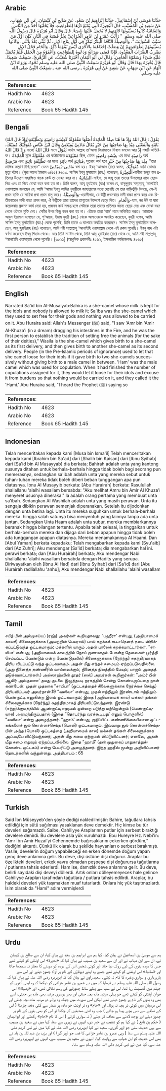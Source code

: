 ## Arabic


<div dir="rtl" lang="ar" style={{fontSize:'larger',backgroundColor:'#f8f9fa',padding:20}}>
حَدَّثَنَا مُوسَى بْنُ إِسْمَاعِيلَ، حَدَّثَنَا إِبْرَاهِيمُ بْنُ سَعْدٍ، عَنْ صَالِحِ بْنِ كَيْسَانَ، عَنِ ابْنِ شِهَابٍ، عَنْ سَعِيدِ بْنِ الْمُسَيَّبِ، قَالَ الْبَحِيرَةُ الَّتِي يُمْنَعُ دَرُّهَا لِلطَّوَاغِيتِ فَلاَ يَحْلُبُهَا أَحَدٌ مِنَ النَّاسِ‏.‏ وَالسَّائِبَةُ كَانُوا يُسَيِّبُونَهَا لآلِهَتِهِمْ لاَ يُحْمَلُ عَلَيْهَا شَىْءٌ‏.‏ قَالَ وَقَالَ أَبُو هُرَيْرَةَ قَالَ رَسُولُ اللَّهِ صلى الله عليه وسلم ‏ "‏ رَأَيْتُ عَمْرَو بْنَ عَامِرٍ الْخُزَاعِيَّ يَجُرُّ قُصْبَهُ فِي النَّارِ، كَانَ أَوَّلَ مَنْ سَيَّبَ السَّوَائِبَ ‏"‏‏.‏ وَالْوَصِيلَةُ النَّاقَةُ الْبِكْرُ تُبَكِّرُ فِي أَوَّلِ نِتَاجِ الإِبِلِ، ثُمَّ تُثَنِّي بَعْدُ بِأُنْثَى‏.‏ وَكَانُوا يُسَيِّبُونَهُمْ لِطَوَاغِيتِهِمْ إِنْ وَصَلَتْ إِحْدَاهُمَا بِالأُخْرَى لَيْسَ بَيْنَهُمَا ذَكَرٌ‏.‏ وَالْحَامِ فَحْلُ الإِبِلِ يَضْرِبُ الضِّرَابَ الْمَعْدُودَ، فَإِذَا قَضَى ضِرَابَهُ وَدَعُوهُ لِلطَّوَاغِيتِ وَأَعْفَوْهُ مِنَ الْحَمْلِ فَلَمْ يُحْمَلْ عَلَيْهِ شَىْءٌ وَسَمَّوْهُ الْحَامِيَ‏.‏ وَقَالَ لي أَبُو الْيَمَانِ أَخْبَرَنَا شُعَيْبٌ، عَنِ الزُّهْرِيِّ، سَمِعْتُ سَعِيدًا، قَالَ يُخْبِرُهُ بِهَذَا قَالَ وَقَالَ أَبُو هُرَيْرَةَ سَمِعْتُ النَّبِيَّ صلى الله عليه وسلم نَحْوَهُ‏.‏ وَرَوَاهُ ابْنُ الْهَادِ عَنِ ابْنِ شِهَابٍ عَنْ سَعِيدٍ عَنْ أَبِي هُرَيْرَةَ ـ رضى الله عنه ـ سَمِعْتُ النَّبِيَّ صلى الله عليه وسلم‏.‏
</div>
<div style={{backgroundColor:'#f8f9fa',padding:20, marginBottom: 10}}><table> <thead> <tr> <th>References:</th> <th></th> </tr> </thead> <tbody><tr><td>Hadith No</td><td>4623</td></tr><tr><td>Arabic No</td><td>4623</td></tr><tr><td>Reference</td><td>Book 65 Hadith 145</td></tr></tbody></table></div>

## Bengali


<div dir="ltr" lang="bn" style={{fontSize:'larger',backgroundColor:'#f8f9fa',padding:20}}>
(وَإِذْ قَالَ اللهُ)يَقُوْلُ : قَالَ اللهُ وَإِذْ هَا هُنَا صِلَةٌ الْمَائِدَةُ أَصْلُهَا مَفْعُوْلَةٌ كَعِيْشَةٍ رَاضِيَةٍ وَتَطْلِيْقَةٍ بَائِنَةٍ وَالْمَعْنَى مِيْدَ بِهَا صَاحِبُهَا مِنْ خَيْرٍ يُقَالُ مَادَنِيْ يَمِيْدُنِيْ وَقَالَ ابْنُ عَبَّاسٍ مُتَوَفِّيْكَ مُمِيْتُكَ. وَإِذْ قَالَ اللهُ বাক্যে قَالَ اللهُ মানে يَقُوْلُ অর্থাৎ আল্লাহ তা‘আলা কিয়ামতের দিবসে বলবেন আর إِذْ শব্দটি অতিরিক্ত। الْمَائِدَةُ মূলে مَفْعُوْلَةٌ এর কাঠামোতে مَمْيُوْدَة ছিল, যেমন عِيْشَةٍ رَاضِيَةٍ এর মধ্যে رَاضِيَةٍ অর্থ مَرْضِيَةٌٍ এবং تَطْلِيْقَةٍ بَائِنَةٍ এর মধ্যে بَائِنَةٍ অর্থ مُبَائِنَةٍ, সুতরাং অর্থ হবে مِيْدَ بِهَا صَاحِبُهَا مِنْ خَيْرٍ ‘‘তার মালিক কল্যাণ বিছিয়েছেন’’ যেমন مَادَنِي-يَمِيْدُنِيْ বলা হয়। ইবনু ‘আব্বাস (রাঃ) বলেন, مُتَوَفِّيْكَ আমি তোমার মৃত্যু ঘটাব। (সূরা আলে ইমরান ৩/৫৫) ৪৬২৩. সা‘ঈদ ইবনু মুসায়্যাব (রহ.) বলেছেন, الْبَحِيْرَةُ-বাহীরা জন্তুর স্তন প্রতিমার উদ্দেশে সংরক্ষিত থাকে কেউ তা দোহন করে না। السَّائِبَةُ-সাইবা, যে জন্তু তারা তাদের উপাস্যের নামে ছেড়ে দিত এবং তা দিয়ে বোঝা বহন করা হত না। তিনি বলেন, আবূ হুরাইরাহ (রাঃ) বলেন যে, রাসূলুল্লাহ সাল্লাল্লাহু ‘আলাইহি ওয়াসাল্লাম বলেছেন যে, আমি ‘আমর ইবনু আমির খুযায়ীকে জাহান্নামের মধ্যে দেখেছি সে তার নাড়িভুঁড়ি টানছে, সে-ই প্রথম ব্যক্তি যে সায়িবা প্রথা প্রথম চালু করে। وَالْوَصِيْلَةُ-ওয়াসীলাহ্, যে উষ্ট্রী প্রথমবারে মাদী বাচ্চা প্রসব করে এবং দ্বিতীয়বারেও মাদী বাচ্চা প্রসব করে, ঐ উষ্ট্রীকে তারা তাদের তাগূতের উদ্দেশে ছেড়ে দিত। وَالْحَامِ-হাম, নর উট যা দ্বারা কয়েকবার প্রজনন কার্য নেয়া হয়, প্রজনন কার্য সমাপ্ত হলে সেটাকে তারা তাদের প্রতিমার জন্যে ছেড়ে দেয় এবং বোঝা বহন থেকে ওটাকে মুক্তি দেয়। সেটির উপর কিছু বহন করা হয় না। এটাকে তারা ‘হাম’ নামে অভিহিত করত। আমাকে আবুল ইয়ামান বলেছেন যে, শু‘আয়ব, ইমাম যুহরী (রহ.) থেকে আমাদেরকে অবহিত করেছেন, যুহরী বলেন, আমি সা‘ঈদ ইবনু মুসাইয়্যিব (রহ.) থেকে শুনেছি, তিনি তাকে এ ব্যাপারে অবহিত করেছেন। সা‘ঈদ ইবনু মুসাইয়্যিব বলেছেন, আবূ হুরাইরাহ (রাঃ) বলেছেন, আমি নবী সাল্লাল্লাহু ‘আলাইহি ওয়াসাল্লাম থেকে এই রকম শুনেছি। ইবনু হাদ এটা বর্ণনা করেছেন ইবনু শিহাব থেকে। আর তিনি সা‘ঈদ থেকে, তিনি আবূ হুরাইরাহ (রাঃ) থেকে যে, আমি নবী সাল্লাল্লাহু ‘আলাইহি ওয়াসাল্লাম থেকে শুনেছি। [৩৫২১] (আধুনিক প্রকাশনীঃ ৪২৬২, ইসলামিক ফাউন্ডেশনঃ ৪২৬৫)
</div>
<div style={{backgroundColor:'#f8f9fa',padding:20, marginBottom: 10}}><table> <thead> <tr> <th>References:</th> <th></th> </tr> </thead> <tbody><tr><td>Hadith No</td><td>4623</td></tr><tr><td>Arabic No</td><td>4623</td></tr><tr><td>Reference</td><td>Book 65 Hadith 145</td></tr></tbody></table></div>

## English


<div dir="ltr" lang="en" style={{fontSize:'larger',backgroundColor:'#f8f9fa',padding:20}}>
Narrated Sa'id bin Al-Musaiyab:Bahira is a she-camel whose milk is kept for the idols and nobody is allowed to milk it; Sa'iba was the she-camel which they used to set free for their gods and nothing was allowed to be carried on it. Abu Huraira said: Allah's Messenger (ﷺ) said, "I saw 'Amr bin 'Amir Al-Khuza'i (in a dream) dragging his intestines in the Fire, and he was the first person to establish the tradition of setting free the animals (for the sake of their deities)," Wasila is the she-camel which gives birth to a she-camel as its first delivery, and then gives birth to another she-camel as its second delivery. People (in the Pre-lslamic periods of ignorance) used to let that she camel loose for their idols if it gave birth to two she-camels successively without giving birth to a male camel in between. 'Ham' was the male camel which was used for copulation. When it had finished the number of copulations assigned for it, they would let it loose for their idols and excuse it from burdens so that nothing would be carried on it, and they called it the 'Hami.' Abu Huraira said, "I heard the Prophet (ﷺ) saying so
</div>
<div style={{backgroundColor:'#f8f9fa',padding:20, marginBottom: 10}}><table> <thead> <tr> <th>References:</th> <th></th> </tr> </thead> <tbody><tr><td>Hadith No</td><td>4623</td></tr><tr><td>Arabic No</td><td>4623</td></tr><tr><td>Reference</td><td>Book 65 Hadith 145</td></tr></tbody></table></div>

## Indonesian


<div dir="ltr" lang="id" style={{fontSize:'larger',backgroundColor:'#f8f9fa',padding:20}}>
Telah menceritakan kepada kami [Musa bin Isma'il] Telah menceritakan kepada kami [Ibrahim bin Sa'ad] dari [Shalih bin Kaisan] dari [Ibnu Syihab] dari [Sa'id bin Al Musayyab] dia berkata; Bahirah adalah unta yang kantong susunya ditahan untuk berhala-berhala hingga tidak boleh bagi seorang pun memerasnya, sedangkan sa'ibah adalah unta yang mereka sebut untuk tuhan-tuhan mereka tidak boleh diberi beban tunggangan apa pun diatasnya. Ibnu Al Musayyib berkata: [Abu Hurairah] berkata: Rasulullah shallallahu 'alaihi wasallam bersabda: "Aku melihat Amru bin Amir Al Khuza'i menyeret ususnya dineraka." Ia adalah orang pertama yang membuat unta sa'ibah. Sedangkan Al Washilah adalah unta yang masih perawan. Unta itu sengaja dibikin perawan semenjak diperanakan. Setelah itu dijodohkan dengan unta betina lagi. Unta itu mereka suguhkan untuk berhala-berhala mereka. hingga salah satunya bisa menyentuh yang lainnya tanpa ada unta jantan. Sedangkan Unta Haam adalah unta subur, mereka membiarkannya beranak hingga bilangan tertentu. Apabila telah selesai, ia tinggalkan untuk berhala-berhala mereka dan dijaga dari beban apapun hingga tidak boleh ada tunggangan apapun diatasnya. Mereka menamakannya Al Haami. Dan [Abul Yaman] berkata kepadaku; Telah mengabarkan kepada kami [Syu'aib] dari [Az Zuhri]; Aku mendengar [Sa'id] berkata; dia mengabarkan hal ini. perawi berkata; dan [Abu Hurairah] berkata; Aku mendengar Nabi shallallahu 'alaihi wasallam bersabda dengan Hadits yang serupa. Diriwayatkan oleh [Ibnu Al Had] dari [Ibnu Syihab] dari [Sa'id] dari [Abu Hurairah radliallahu 'anhu]; Aku mendengar Nabi shallallahu 'alaihi wasallam
</div>
<div style={{backgroundColor:'#f8f9fa',padding:20, marginBottom: 10}}><table> <thead> <tr> <th>References:</th> <th></th> </tr> </thead> <tbody><tr><td>Hadith No</td><td>4623</td></tr><tr><td>Arabic No</td><td>4623</td></tr><tr><td>Reference</td><td>Book 65 Hadith 145</td></tr></tbody></table></div>

## Tamil


<div dir="ltr" lang="ta" style={{fontSize:'larger',backgroundColor:'#f8f9fa',padding:20}}>
சயீத் பின் அல்முசய்யப் (ரஹ்) அவர்கள் கூறியதாவது: “பஹீரா' என்பது, (அறியாமைக் காலச்) சிலைகளுக்காக (அவற்றின் பெயரால்) பால் கறக்கக் கூடாதெனத் தடை விதிக்கப்பட்டுவந்த ஒட்டகமாகும்; மக்களில் யாரும் அதன் பாலைக் கறக்கமாட்டார்கள். “சாயிபா' என்பது, (அறியாமைக் காலத்தில் நோய் குணமாதல் போன்ற தேவைகள் பூர்த்தி செய்யப்பட வேண்டும் என்ற வேண்டுதலில்) சிலைகளுக்காக (நேர்ந்து) சுதந்திரமாகத் திரிய விடப்பட்டு வந்த ஒட்டகமாகும். அதன் மீது எந்தச் சுமையும் ஏற்றப்படுவதில்லை. (அது நினைத்த தண்ணீரில் வாய்வைக்கும்; நினைத்த நிலத்தில் மேயும்; யாரும் அதைத் தடுக்கமாட்டார்கள்.) அல்லாஹ்வின் தூதர் (ஸல்) அவர்கள் கூறினார்கள்: “அம்ர் பின் ஆமிர் அல்குஸாஈ' தமது குடலை இழுத்தபடி நரகத்தில் சென்று கொண்டிருப்பதை நான் கண்டேன். முதன் முதலாக “சாயிபா' (ஒட்டகத்தைச் சிலைகளுக்காக நேர்ச்சை செய்து) திரியவிட்டவர் அவர்தான்.19 “வஸீலா' என்பது, முதல் ஈற்றிலும் இரண்டாம் ஈற்றிலும் பெண்குட்டி ஈனுகின்ற இளம் ஒட்டகமாகும்; இதை (அறியாமைக் கால) மக்கள் தங்கள் சிலைகளுக்காக (நேர்ந்து) சுதந்திரமாகத் திரியவிட்டுவந்தனர். இரண்டு (ஈற்று)க்குமத்தியில் ஆண்குட்டி ஈனாமல் ஒன்றை யடுத்து மற்றொன்றும் (பெண்குட்டியாக) அமைந்திருப்பதால் (இதை “தொடர்ந்து வரக்கூடியது' எனும் பொருளில்) “வஸீலா' என்று அழைத்தனர். “ஹாம்' என்பது, குறிப்பிட்ட எண்ணிக்கையிலான ஒட்டகங்களைச் சூல் கொள்ளச்செய்த (பொலி) ஒட்டகமாகும். இவ்வாறு சூல் கொள்ளச்செய்தபின் அந்த (பொலி) ஒட்டகத்தை (அறியாமைக் கால) மக்கள் தங்கள் சிலைகளுக்காக அப்படியே விட்டுவந்தனர்; அதன் மீது சுமை ஏற்றாமல் விட்டுவிட்டனர்; எனவே, அதன் மீது சுமை எதுவும் ஏற்றப்படவில்லை. இதை “ஹாமீ' (தன் முதுகைப் பாதுகாத்துக்கொண்ட ஒட்டகம்) என்று பெயரிட்டு அழைத்தனர். இந்த ஹதீஸ் மூன்று அறிவிப்பாளர் தொடர்களில் வந்துள்ளது. அத்தியாயம் : 65
</div>
<div style={{backgroundColor:'#f8f9fa',padding:20, marginBottom: 10}}><table> <thead> <tr> <th>References:</th> <th></th> </tr> </thead> <tbody><tr><td>Hadith No</td><td>4623</td></tr><tr><td>Arabic No</td><td>4623</td></tr><tr><td>Reference</td><td>Book 65 Hadith 145</td></tr></tbody></table></div>

## Turkish


<div dir="ltr" lang="tr" style={{fontSize:'larger',backgroundColor:'#f8f9fa',padding:20}}>
Said İbn Müseyyeb'den şöyle dediği nakledilmiştir: Bahire, tağutlara tahsis edildiği için sütü sağılması yasaklanan deve demektir. Hiç kimse bu tür develeri sağamazdı. Saibe, Cahiliyye Araplarının putlar için serbest bıraktığı develere denirdi. Bu develere asla yük vurulmazdı. Ebu Hureyre Hz. Nebi'in: "Amr İbn Amir Huzai'yi Cehennemde bağırsaklarını çekerken gördüm," dediğini aktardı. Çünkü ilk olarak bu şekilde hayvanları o serbest bırakmıştı. Vaslle, develerin doğum yapabileceği en erken dönemde doğum yapan genç deve anlamına gelir. Bu deve, dişi üstüne dişi doğurur. Araplar bu özellkteki develeri, erkek yavru olmadan peşpeşe dişi doğurursa tağutlarına / putlarına tahsis ederlerdi. Ham ise, damızlık deve anlamına gelir. Bu deve, belirli sayıdaki dişi deveyi döllerdi. Artık onları dölleyemeyecek hale gelince Cahiliyye Arapları tarafından tağutlara / putlara tahsis edilirdi. Araplar, bu haldeki develeri yük taşımaktan muaf tutarlardı. Onlara hiç yük taşıtmazlardı. İsim olarak da "Hami" adını vermişlerdi
</div>
<div style={{backgroundColor:'#f8f9fa',padding:20, marginBottom: 10}}><table> <thead> <tr> <th>References:</th> <th></th> </tr> </thead> <tbody><tr><td>Hadith No</td><td>4623</td></tr><tr><td>Arabic No</td><td>4623</td></tr><tr><td>Reference</td><td>Book 65 Hadith 145</td></tr></tbody></table></div>

## Urdu


<div dir="rtl" lang="ur" style={{fontSize:'larger',backgroundColor:'#f8f9fa',padding:20}}>
ہم سے موسیٰ بن اسماعیل نے بیان کیا، کہا ہم سے ابراہیم بن سعد نے بیان کیا، ان سے صالح بن کیسان نے، ان سے ابن شہاب نے اور ان سے سعید بن مسیب نے بیان کیا کہ «بحيرة» اس اونٹنی کو کہتے تھے جس کا دودھ بتوں کے لیے روک دیا جاتا اور کوئی شخص اس کے دودھ کو دوہنے کا مجاز نہ سمجھا جاتا اور «سائبة» اس اونٹنی کو کہتے تھے جسے وہ اپنے دیوتاؤں کے نام پر آزاد چھوڑ دیتے اور اس سے باربرداری و سواری وغیرہ کا کام نہ لیتے۔ سعید راوی نے بیان کیا کہ ابوہریرہ رضی اللہ عنہ نے بیان کیا کہ رسول اللہ صلی اللہ علیہ وسلم نے فرمایا کہ میں نے عمرو بن عامر خزاعی کو دیکھا کہ وہ اپنی آنتوں کو جہنم میں گھسیٹ رہا تھا، اس نے سب سے پہلے سانڈ چھوڑنے کی رسم نکالی تھی۔ اور «وصيلة» اس جوان اونٹنی کو کہتے تھے جو پہلی مرتبہ مادہ بچہ جنتی اور پھر دوسری مرتبہ بھی مادہ ہی جنتی، اسے بھی وہ بتوں کے نام پر چھوڑ دیتے تھے لیکن اسی صورت میں جبکہ وہ برابر دو مرتبہ مادہ بچہ جنتی اور اس درمیان میں کوئی نر بچہ نہ ہوتا۔ اور «حام» وہ نر اونٹ جو مادہ پر شمار سے کئی دفعہ چڑھتا ( اس کے نطفے سے دس بچے پیدا ہو جاتے ) جب وہ اتنی صحبتیں کر چکتا تو اس کو بھی بتوں کے نام پر چھوڑ دیتے اور بوجھ لادنے سے معاف کر دیتے ( نہ سواری کرتے ) اس کا نام «حام» رکھتے اور ابوالیمان ( حکم بن نافع ) نے کہا ہم کو شعیب نے خبر دی، انہوں نے زہری سے سنا، کہا میں نے سعید بن مسیب سے یہی حدیث سنی جو اوپر گزری۔ سعید نے کہا ابوہریرہ رضی اللہ عنہ نے کہا میں نے نبی کریم صلی اللہ علیہ وسلم سے سنا ( وہی عمرو بن عامر خزاعی کا قصہ جو اوپر گزرا ) اور یزید بن عبداللہ بن ہاد نے بھی اس حدیث کو ابن شہاب سے روایت کیا۔ انہوں نے سعید بن مسیب سے، انہوں نے ابوہریرہ رضی اللہ عنہ سے، کہا میں نے نبی کریم صلی اللہ علیہ وسلم سے سنا۔
</div>
<div style={{backgroundColor:'#f8f9fa',padding:20, marginBottom: 10}}><table> <thead> <tr> <th>References:</th> <th></th> </tr> </thead> <tbody><tr><td>Hadith No</td><td>4623</td></tr><tr><td>Arabic No</td><td>4623</td></tr><tr><td>Reference</td><td>Book 65 Hadith 145</td></tr></tbody></table></div>